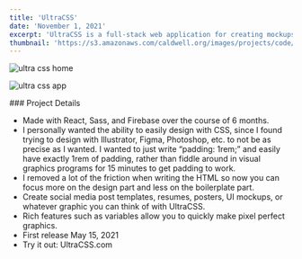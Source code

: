 ```yaml
---
title: 'UltraCSS'
date: 'November 1, 2021'
excerpt: 'UltraCSS is a full-stack web application for creating mockups and graphics with CSS.'
thumbnail: 'https://s3.amazonaws.com/caldwell.org/images/projects/code/ultracss/thumbnail.svg'
---
```


<PrintPageContainer>
    
<Image 
    src="https://s3.amazonaws.com/caldwell.org/images/projects/code/ultracss/ultra-css-home.jpg" 
    previewSrc="https://s3.amazonaws.com/caldwell.org/images/projects/code/ultracss/ultra-css-home-800x490-s1-q90.jpg"
    alt="ultra css home" 
    caption="I created <a target='_blank' rel='noopener noreferrer' href='https://ultracss.com'>UltraCSS</a> as a way to quickly and easily make pixel perfect mockups and graphics using a tool web developers already know: CSS."
    captionAlign="left"
    captionPosition="top"
/>

<Image 
    src="https://s3.amazonaws.com/caldwell.org/images/projects/code/ultracss/ultra-css-app.jpg" 
    previewSrc="https://s3.amazonaws.com/caldwell.org/images/projects/code/ultracss/ultra-css-app-800x490-s1-q90.jpg"
    alt="ultra css app" 
    caption="Create HTML elements with simple syntax. Style with ease. Use variables, upload images, import Google fonts, save projects, use over 1,600 Material Design & Bootstrap icons, and more.  "
    captionAlign="left"
    captionPosition="top"
/>

<Md>### Project Details

- Made with React, Sass, and Firebase over the course of 6 months.
- I personally wanted the ability to easily design with CSS, since I found trying to design with Illustrator, Figma, Photoshop, etc. to not be as precise as I wanted. I wanted to just write “padding: 1rem;” and easily have exactly 1rem of padding, rather than fiddle around in visual graphics programs for 15 minutes to get padding to work.
- I removed a lot of the friction when writing the HTML so now you can focus more on the design part and less on the boilerplate part.
- Create social media post templates, resumes, posters, UI mockups, or whatever graphic you can think of with UltraCSS.
- Rich features such as variables allow you to quickly make pixel perfect graphics.
- First release May 15, 2021
- Try it out: <Anchor href="https://ultracss.com">UltraCSS.com</Anchor>

</Md>

</PrintPageContainer>


